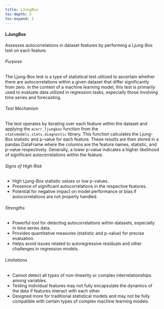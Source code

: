 ```yaml
---
title: LJungBox
toc-depth: 3
toc-expand: 3
---
```








#### LJungBox

Assesses autocorrelations in dataset features by performing a Ljung-Box test on each feature.

###### Purpose

The Ljung-Box test is a type of statistical test utilized to ascertain whether there are autocorrelations within a
given dataset that differ significantly from zero. In the context of a machine learning model, this test is
primarily used to evaluate data utilized in regression tasks, especially those involving time series and
forecasting.

###### Test Mechanism

The test operates by iterating over each feature within the dataset and applying the `acorr_ljungbox`
function from the `statsmodels.stats.diagnostic` library. This function calculates the Ljung-Box statistic and
p-value for each feature. These results are then stored in a pandas DataFrame where the columns are the feature names,
statistic, and p-value respectively. Generally, a lower p-value indicates a higher likelihood of significant
autocorrelations within the feature.

###### Signs of High Risk

- High Ljung-Box statistic values or low p-values.
- Presence of significant autocorrelations in the respective features.
- Potential for negative impact on model performance or bias if autocorrelations are not properly handled.

###### Strengths

- Powerful tool for detecting autocorrelations within datasets, especially in time series data.
- Provides quantitative measures (statistic and p-value) for precise evaluation.
- Helps avoid issues related to autoregressive residuals and other challenges in regression models.

###### Limitations

- Cannot detect all types of non-linearity or complex interrelationships among variables.
- Testing individual features may not fully encapsulate the dynamics of the data if features interact with each other.
- Designed more for traditional statistical models and may not be fully compatible with certain types of complex
  machine learning models.




 